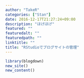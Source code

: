 ```yaml
---
author: "TakeR"
categories: ["Stan"]
date: 2016-12-17T21:27:24+09:00
description: "ほげほげ"
featured: ""
featuredalt: ""
featuredpath: ""
linktitle: ""
title: "RStudioでブログサイトの管理"
---
```



```r
library(blogdown)
new_site()
new_content()
```

